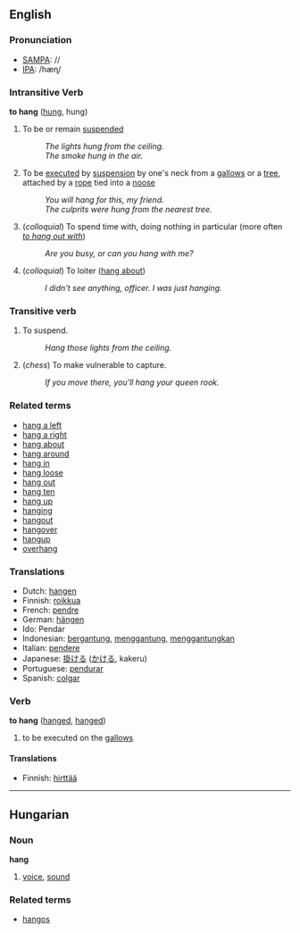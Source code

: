 ==English==

=== Pronunciation ===
*[[w:SAMPA|SAMPA]]: /<tt></tt>/
*[[w:IPA|IPA]]: /hæɳ/

=== Intransitive Verb ===

'''to hang''' ([[hung]], hung)

# To be or remain [[suspend]]ed
#: ''The lights hung from the ceiling.''
#: ''The smoke hung in the air.''
# To be [[executed]] by [[suspension]] by one's neck from a [[gallows]] or a [[tree]], attached by a [[rope]] tied into a [[noose]]
#: ''You will hang for this, my friend.''
#: ''The culprits were hung from the nearest tree.''
#(''colloquial'') To spend time with, doing nothing in particular (more often ''[[to hang out with]]'')
#: ''Are you busy, or can you hang with me?''
#(''colloquial'') To loiter ([[hang about]])
#: ''I didn't see anything, officer.  I was just hanging.''

===Transitive verb===

# To suspend.
#: ''Hang those lights from the ceiling.''
# (''chess'') To make vulnerable to capture.
#: ''If you move there, you'll hang your queen rook.''

===Related terms===
*[[hang a left]]
*[[hang a right]]
*[[hang about]]
*[[hang around]]
*[[hang in]]
*[[hang loose]]
*[[hang out]]
*[[hang ten]]
*[[hang up]]
*[[hanging]]
*[[hangout]]
*[[hangover]]
*[[hangup]]
*[[overhang]]

=== Translations ===
*Dutch: [[hangen]]
*Finnish: [[roikkua]]
*French: [[pendre]]
*German: [[hängen]]
*Ido: Pendar
*Indonesian: [[gantung|bergantung]], [[gantung|menggantung]], [[gantung|menggantungkan]]
*Italian: [[pendere]]
*Japanese: [[掛ける]] ([[かける]], kakeru)
*Portuguese: [[pendurar]]
*Spanish: [[colgar]]

=== Verb ===

'''to hang''' ([[hanged]], [[hanged]])

# to be executed on the [[gallows]]

====Translations====

*Finnish: [[hirttää]]

----

==Hungarian==
===Noun===
'''hang'''

# [[voice]], [[sound]]

===Related terms===
*[[hangos]]